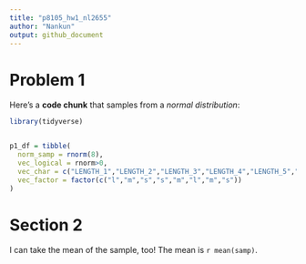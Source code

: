 ```yaml
---
title: "p8105_hw1_nl2655"
author: "Nankun"
output: github_document
---
```



# Problem 1

Here's a **code chunk** that samples from 
a _normal distribution_:

```r
library(tidyverse)


p1_df = tibble(
  norm_samp = rnorm(8),
  vec_logical = rnorm>0,
  vec_char = c("LENGTH_1","LENGTH_2","LENGTH_3","LENGTH_4","LENGTH_5","LENGTH_6","LENGTH_7","LENGTH_8"),
  vec_factor = factor(c("l","m","s","s","m","l","m","s"))
)

```

# Section 2

I can take the mean of the sample, too!
The mean is `r mean(samp)`.